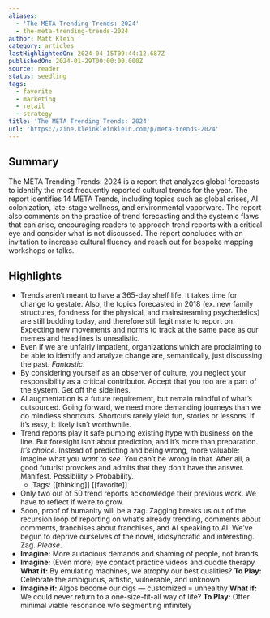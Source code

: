```yaml
---
aliases:
  - 'The META Trending Trends: 2024'
  - the-meta-trending-trends-2024
author: Matt Klein
category: articles
lastHighlightedOn: 2024-04-15T09:44:12.687Z
publishedOn: 2024-01-29T00:00:00.000Z
source: reader
status: seedling
tags:
  - favorite
  - marketing
  - retail
  - strategy
title: 'The META Trending Trends: 2024'
url: 'https://zine.kleinkleinklein.com/p/meta-trends-2024'
---
```

## Summary

The META Trending Trends: 2024 is a report that analyzes global forecasts to identify the most frequently reported cultural trends for the year. The report identifies 14 META Trends, including topics such as global crises, AI colonization, late-stage wellness, and environmental vaporware. The report also comments on the practice of trend forecasting and the systemic flaws that can arise, encouraging readers to approach trend reports with a critical eye and consider what is not discussed. The report concludes with an invitation to increase cultural fluency and reach out for bespoke mapping workshops or talks.

## Highlights

- Trends aren’t meant to have a 365-day shelf life. It takes time for change to gestate. Also, the topics forecasted in 2018 (ex. new family structures, fondness for the physical, and mainstreaming psychedelics) are still budding today, and therefore still legitimate to report on. Expecting new movements and norms to track at the same pace as our memes and headlines is unrealistic.
- Even if we are unfairly impatient, organizations which are proclaiming to be able to identify and analyze change are, semantically, just discussing the past. _Fantastic_.
- By considering yourself as an observer of culture, you neglect your responsibility as a critical contributor. Accept that you too are a part of the system. Get off the sidelines.
- AI augmentation is a future requirement, but remain mindful of what’s outsourced. Going forward, we need more demanding journeys than we do mindless shortcuts. Shortcuts rarely yield fun, stories or lessons. If it’s easy, it likely isn’t worthwhile.
- Trend reports play it safe pumping existing hype with business on the line. But foresight isn’t about prediction, and it’s more than preparation. _It’s choice_. Instead of predicting and being wrong, more valuable: imagine what you _want to see_. You can’t be wrong in that. After all, a good futurist provokes and admits that they don’t have the answer. Manifest. Possibility > Probability.
    - Tags: [[thinking]] [[favorite]]
- Only two out of 50 trend reports acknowledge their previous work. We have to reflect if we’re to grow.
- Soon, proof of humanity will be a zag. Zagging breaks us out of the recursion loop of reporting on what’s already trending, comments about comments, franchises about franchises, and AI speaking to AI. We’ve begun to deprive ourselves of the novel, idiosyncratic and interesting. Zag. _Please_.
- **Imagine:** More audacious demands and shaming of people, not brands
- **Imagine:** (Even more) eye contact practice videos and cuddle therapy
  **What if:** By emulating machines, we atrophy our best qualities?
  **To Play:** Celebrate the ambiguous, artistic, vulnerable, and unknown
- **Imagine if:** Algos become our cigs — customized = unhealthy
  **What if:** We could never return to a one-size-fit-all way of life?
  **To Play:** Offer minimal viable resonance w/o segmenting infinitely
